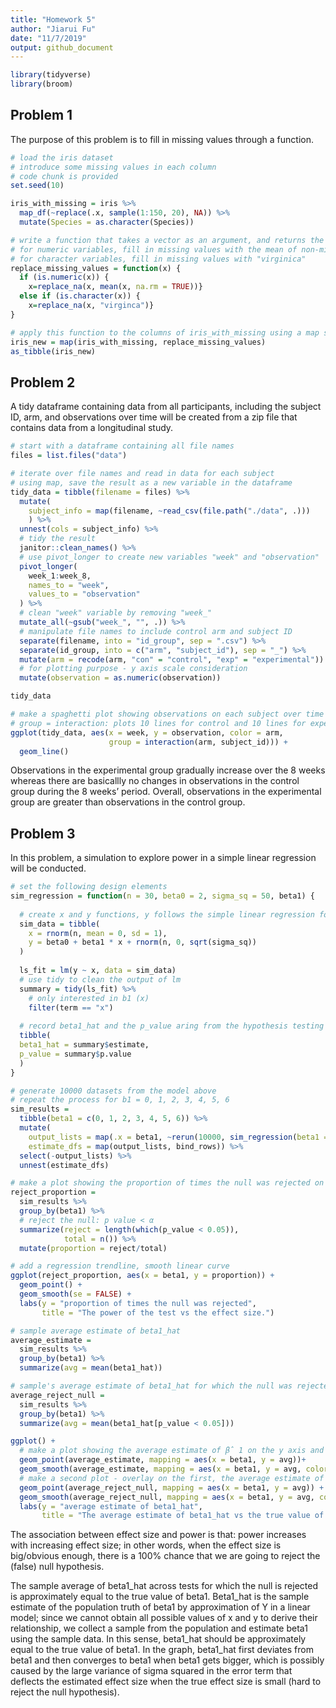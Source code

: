 ```yaml
---
title: "Homework 5"
author: "Jiarui Fu"
date: "11/7/2019"
output: github_document
---
```


```r
library(tidyverse)
library(broom)
```

## Problem 1
The purpose of this problem is to fill in missing values through a function.
```r
# load the iris dataset
# introduce some missing values in each column
# code chunk is provided
set.seed(10)

iris_with_missing = iris %>% 
  map_df(~replace(.x, sample(1:150, 20), NA)) %>%
  mutate(Species = as.character(Species))

# write a function that takes a vector as an argument, and returns the resulting vector
# for numeric variables, fill in missing values with the mean of non-missing values
# for character variables, fill in missing values with "virginica"
replace_missing_values = function(x) {
  if (is.numeric(x)) {
    x=replace_na(x, mean(x, na.rm = TRUE))}
  else if (is.character(x)) {
    x=replace_na(x, "virginca")}
}

# apply this function to the columns of iris_with_missing using a map statement
iris_new = map(iris_with_missing, replace_missing_values) 
as_tibble(iris_new)
```

## Problem 2
A tidy dataframe containing data from all participants, including the subject ID, arm, and observations over time will be created from a zip file that contains data from a longitudinal study.
```r
# start with a dataframe containing all file names
files = list.files("data") 

# iterate over file names and read in data for each subject
# using map, save the result as a new variable in the dataframe
tidy_data = tibble(filename = files) %>% 
  mutate(
    subject_info = map(filename, ~read_csv(file.path("./data", .)))
    ) %>% 
  unnest(cols = subject_info) %>% 
  # tidy the result
  janitor::clean_names() %>% 
  # use pivot_longer to create new variables "week" and "observation"
  pivot_longer(
    week_1:week_8,
    names_to = "week", 
    values_to = "observation"
  ) %>% 
  # clean "week" variable by removing "week_"
  mutate_all(~gsub("week_", "", .)) %>% 
  # manipulate file names to include control arm and subject ID
  separate(filename, into = "id_group", sep = ".csv") %>% 
  separate(id_group, into = c("arm", "subject_id"), sep = "_") %>% 
  mutate(arm = recode(arm, "con" = "control", "exp" = "experimental")) %>% 
  # for plotting purpose - y axis scale consideration
  mutate(observation = as.numeric(observation))

tidy_data

# make a spaghetti plot showing observations on each subject over time
# group = interaction: plots 10 lines for control and 10 lines for experimental over 8 weeks
ggplot(tidy_data, aes(x = week, y = observation, color = arm, 
                      group = interaction(arm, subject_id))) +
  geom_line()
```

Observations in the experimental group gradually increase over the 8 weeks whereas there are basicallly no changes in observations in the control group during the 8 weeks' period. Overall, observations in the experimental group are greater than observations in the control group. 

## Problem 3
In this problem, a simulation to explore power in a simple linear regression will be conducted.
```r
# set the following design elements
sim_regression = function(n = 30, beta0 = 2, sigma_sq = 50, beta1) {
  
  # create x and y functions, y follows the simple linear regression formula 
  sim_data = tibble(
    x = rnorm(n, mean = 0, sd = 1),
    y = beta0 + beta1 * x + rnorm(n, 0, sqrt(sigma_sq))
  )
  
  ls_fit = lm(y ~ x, data = sim_data)
  # use tidy to clean the output of lm
  summary = tidy(ls_fit) %>% 
    # only interested in b1 (x)
    filter(term == "x")
  
  # record beta1_hat and the p_value aring from the hypothesis testing in a tibble
  tibble(
  beta1_hat = summary$estimate,
  p_value = summary$p.value
  )
}

# generate 10000 datasets from the model above
# repeat the process for b1 = 0, 1, 2, 3, 4, 5, 6
sim_results = 
  tibble(beta1 = c(0, 1, 2, 3, 4, 5, 6)) %>% 
  mutate(
    output_lists = map(.x = beta1, ~rerun(10000, sim_regression(beta1 = .x))),
    estimate_dfs = map(output_lists, bind_rows)) %>% 
  select(-output_lists) %>% 
  unnest(estimate_dfs)

# make a plot showing the proportion of times the null was rejected on the y axis and the true value of β1 on the x axis
reject_proportion = 
  sim_results %>% 
  group_by(beta1) %>% 
  # reject the null: p value < α
  summarize(reject = length(which(p_value < 0.05)),
            total = n()) %>% 
  mutate(proportion = reject/total)

# add a regression trendline, smooth linear curve
ggplot(reject_proportion, aes(x = beta1, y = proportion)) + 
  geom_point() +
  geom_smooth(se = FALSE) +
  labs(y = "proportion of times the null was rejected",
       title = "The power of the test vs the effect size.")

# sample average estimate of beta1_hat
average_estimate = 
  sim_results %>% 
  group_by(beta1) %>% 
  summarize(avg = mean(beta1_hat))

# sample's average estimate of beta1_hat for which the null was rejected
average_reject_null = 
  sim_results %>% 
  group_by(beta1) %>% 
  summarize(avg = mean(beta1_hat[p_value < 0.05]))

ggplot() +
  # make a plot showing the average estimate of β̂ 1 on the y axis and the true value of β1 on the x axis
  geom_point(average_estimate, mapping = aes(x = beta1, y = avg))+
  geom_smooth(average_estimate, mapping = aes(x = beta1, y = avg, color = "sample average"), se = FALSE) +
  # make a second plot - overlay on the first, the average estimate of β̂ 1 only in samples for which the null was rejected on the y axis and the true value of β1 on the x axis
  geom_point(average_reject_null, mapping = aes(x = beta1, y = avg)) +
  geom_smooth(average_reject_null, mapping = aes(x = beta1, y = avg, color = "samples for which the null was rejected"), se = FALSE) +
  labs(y = "average estimate of beta1_hat",
       title = "The average estimate of beta1_hat vs the true value of beta1.")
```

The association between effect size and power is that: power increases with increasing effect size; in other words, when the effect size is big/obvious enough, there is a 100% chance that we are going to reject the (false) null hypothesis.

The sample average of beta1_hat across tests for which the null is rejected is approximately equal to the true value of beta1. Beta1_hat is the sample estimate of the population truth of beta1 by approximation of Y in a linear model; since we cannot obtain all possible values of x and y to derive their relationship, we collect a sample from the population and estimate beta1 using the sample data. In this sense, beta1_hat should be approximately equal to the true value of beta1. In the graph, beta1_hat first deviates from beta1 and then converges to beta1 when beta1 gets bigger, which is possibly caused by the large variance of sigma squared in the error term that deflects the estimated effect size when the true effect size is small (hard to reject the null hypothesis). 






